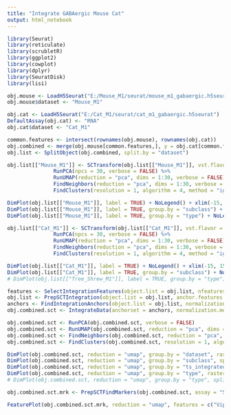 ```yaml
---
title: "Integrate GABAergic Mouse Cat"
output: html_notebook
---
```


```r

library(Seurat)
library(reticulate)
library(scrubletR)
library(ggplot2)
library(cowplot)
library(dplyr)
library(SeuratDisk)
library(lisi)

obj.mouse <- LoadH5Seurat("E:/Mouse_M1/seurat/mouse_m1_gabaergic.h5seurat")
obj.mouse$dataset <- "Mouse_M1"

obj.cat <- LoadH5Seurat("E:/Cat_M1/seurat/cat_m1_gabaergic.h5seurat")
DefaultAssay(obj.cat) <- "RNA"
obj.cat$dataset <- "Cat_M1"

```


```r

common.features <- intersect(rownames(obj.mouse), rownames(obj.cat))
obj.combined <- merge(obj.mouse[common.features,], y = obj.cat[common.features,])
obj.list <- SplitObject(obj.combined, split.by = "dataset")

```


```r

obj.list[["Mouse_M1"]] <- SCTransform(obj.list[["Mouse_M1"]], vst.flavor = "v2", verbose = FALSE) %>%
               RunPCA(npcs = 30, verbose = FALSE) %>%
               RunUMAP(reduction = "pca", dims = 1:30, verbose = FALSE) %>%
               FindNeighbors(reduction = "pca", dims = 1:30, verbose = FALSE) %>%
               FindClusters(resolution = 1, algorithm = 4, method = "igraph")

DimPlot(obj.list[["Mouse_M1"]], label = TRUE) + NoLegend() + xlim(-15, 15) + ylim(-15, 15) + coord_equal()
DimPlot(obj.list[["Mouse_M1"]], label = TRUE, group.by = "subclass") + NoLegend() + xlim(-15, 15) + ylim(-15, 15) + coord_equal()
DimPlot(obj.list[["Mouse_M1"]], label = TRUE, group.by = "type") + NoLegend() + xlim(-15, 15) + ylim(-15, 15) + coord_equal()

obj.list[["Cat_M1"]] <- SCTransform(obj.list[["Cat_M1"]], vst.flavor = "v2", verbose = FALSE) %>%
               RunPCA(npcs = 30, verbose = FALSE) %>%
               RunUMAP(reduction = "pca", dims = 1:30, verbose = FALSE) %>%
               FindNeighbors(reduction = "pca", dims = 1:30, verbose = FALSE) %>%
               FindClusters(resolution = 1, algorithm = 4, method = "igraph")

DimPlot(obj.list[["Cat_M1"]], label = TRUE) + NoLegend() + xlim(-15, 15) + ylim(-15, 15) + coord_equal()
DimPlot(obj.list[["Cat_M1"]], label = TRUE, group.by = "subclass") + NoLegend() + xlim(-15, 15) + ylim(-15, 15) + coord_equal()
# DimPlot(obj.list[["Tree_Shrew_M1"]], label = TRUE, group.by = "type") + NoLegend() + xlim(-15, 15) + ylim(-15, 15) + coord_equal()

```


```r

features <- SelectIntegrationFeatures(object.list = obj.list, nfeatures = 5000)
obj.list <- PrepSCTIntegration(object.list = obj.list, anchor.features = features)
anchors <- FindIntegrationAnchors(object.list = obj.list, normalization.method = "SCT", anchor.features = features)
obj.combined.sct <- IntegrateData(anchorset = anchors, normalization.method = "SCT", features.to.integrate = common.features)

```


```r

obj.combined.sct <- RunPCA(obj.combined.sct, verbose = FALSE)
obj.combined.sct <- RunUMAP(obj.combined.sct, reduction = "pca", dims = 1:30, verbose = FALSE)
obj.combined.sct <- FindNeighbors(obj.combined.sct, reduction = "pca", dims = 1:30)
obj.combined.sct <- FindClusters(obj.combined.sct, resolution = 1, algorithm = 4, method = "igraph")

```


```r

DimPlot(obj.combined.sct, reduction = "umap", group.by = "dataset", raster = FALSE, shuffle = TRUE) + xlim(-18, 18) + ylim(-18, 18) + coord_equal()
DimPlot(obj.combined.sct, reduction = "umap", group.by = "subclass", split.by = "dataset", label = TRUE, raster = FALSE) + NoLegend() + xlim(-18, 18) + ylim(-18, 18) + coord_equal()
DimPlot(obj.combined.sct, reduction = "umap", group.by = "ts_integrated_snn_res.1", raster = FALSE, label = TRUE) + NoLegend() + xlim(-18, 18) + ylim(-18, 18) + coord_equal()
DimPlot(obj.combined.sct, reduction = "umap", group.by = "type", raster = FALSE, label = TRUE) + NoLegend() + xlim(-18, 18) + ylim(-18, 18) + coord_equal()
# DimPlot(obj.combined.sct, reduction = "umap", group.by = "type", split.by = "dataset", label = TRUE, raster = FALSE, label.size = 2) + NoLegend() + xlim(-18, 18) + ylim(-18, 18) + coord_equal()

```


```r

obj.combined.sct.mrk <- PrepSCTFindMarkers(obj.combined.sct, assay = "SCT", verbose = TRUE)

```


```r

FeaturePlot(obj.combined.sct.mrk, reduction = "umap", features = c("Vip"), split.by = "dataset", raster = FALSE, min.cutoff = 0) + xlim(-18, 18) + ylim(-18, 18) + coord_equal()

```

